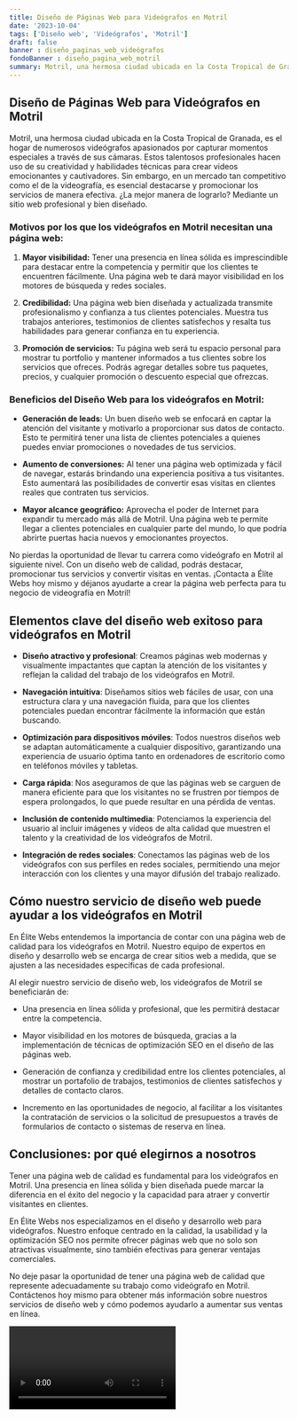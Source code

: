 ```yaml
---
title: Diseño de Páginas Web para Videógrafos en Motril
date: '2023-10-04'
tags: ['Diseño web', 'Videógrafos', 'Motril']
draft: false
banner : diseño_paginas_web_videógrafos
fondoBanner : diseño_pagina_web_motril
summary: Motril, una hermosa ciudad ubicada en la Costa Tropical de Granada, es el hogar de numerosos videógrafos apasionados por capturar momentos especiales a través de sus cámaras. Estos talentosos profesionales hacen uso de su creatividad y habilidades técnicas para crear videos emocionantes y cautivadores. Sin embargo, en un mercado tan competitivo como el de la videografía, es esencial destacarse y promocionar los servicios de manera efectiva. ¿La mejor manera de lograrlo? Mediante un sitio web profesional y bien diseñado.
---
```


## Diseño de Páginas Web para Videógrafos en Motril

Motril, una hermosa ciudad ubicada en la Costa Tropical de Granada, es el hogar de numerosos videógrafos apasionados por capturar momentos especiales a través de sus cámaras. Estos talentosos profesionales hacen uso de su creatividad y habilidades técnicas para crear videos emocionantes y cautivadores. Sin embargo, en un mercado tan competitivo como el de la videografía, es esencial destacarse y promocionar los servicios de manera efectiva. ¿La mejor manera de lograrlo? Mediante un sitio web profesional y bien diseñado.

### Motivos por los que los videógrafos en Motril necesitan una página web:

1. **Mayor visibilidad:** Tener una presencia en línea sólida es imprescindible para destacar entre la competencia y permitir que los clientes te encuentren fácilmente. Una página web te dará mayor visibilidad en los motores de búsqueda y redes sociales.

2. **Credibilidad:** Una página web bien diseñada y actualizada transmite profesionalismo y confianza a tus clientes potenciales. Muestra tus trabajos anteriores, testimonios de clientes satisfechos y resalta tus habilidades para generar confianza en tu experiencia.

3. **Promoción de servicios:** Tu página web será tu espacio personal para mostrar tu portfolio y mantener informados a tus clientes sobre los servicios que ofreces. Podrás agregar detalles sobre tus paquetes, precios, y cualquier promoción o descuento especial que ofrezcas.

### Beneficios del Diseño Web para los videógrafos en Motril:

- **Generación de leads:** Un buen diseño web se enfocará en captar la atención del visitante y motivarlo a proporcionar sus datos de contacto. Esto te permitirá tener una lista de clientes potenciales a quienes puedes enviar promociones o novedades de tus servicios.

- **Aumento de conversiones:** Al tener una página web optimizada y fácil de navegar, estarás brindando una experiencia positiva a tus visitantes. Esto aumentará las posibilidades de convertir esas visitas en clientes reales que contraten tus servicios.

- **Mayor alcance geográfico:** Aprovecha el poder de Internet para expandir tu mercado más allá de Motril. Una página web te permite llegar a clientes potenciales en cualquier parte del mundo, lo que podría abrirte puertas hacia nuevos y emocionantes proyectos.

No pierdas la oportunidad de llevar tu carrera como videógrafo en Motril al siguiente nivel. Con un diseño web de calidad, podrás destacar, promocionar tus servicios y convertir visitas en ventas. ¡Contacta a Élite Webs hoy mismo y déjanos ayudarte a crear la página web perfecta para tu negocio de videografía en Motril!

<GifSeo />

<Cta />

## Elementos clave del diseño web exitoso para videógrafos en Motril

- **Diseño atractivo y profesional**: Creamos páginas web modernas y visualmente impactantes que captan la atención de los visitantes y reflejan la calidad del trabajo de los videógrafos en Motril.

- **Navegación intuitiva**: Diseñamos sitios web fáciles de usar, con una estructura clara y una navegación fluida, para que los clientes potenciales puedan encontrar fácilmente la información que están buscando.

- **Optimización para dispositivos móviles**: Todos nuestros diseños web se adaptan automáticamente a cualquier dispositivo, garantizando una experiencia de usuario óptima tanto en ordenadores de escritorio como en teléfonos móviles y tabletas.

- **Carga rápida**: Nos aseguramos de que las páginas web se carguen de manera eficiente para que los visitantes no se frustren por tiempos de espera prolongados, lo que puede resultar en una pérdida de ventas.

- **Inclusión de contenido multimedia**: Potenciamos la experiencia del usuario al incluir imágenes y vídeos de alta calidad que muestren el talento y la creatividad de los videógrafos de Motril.

- **Integración de redes sociales**: Conectamos las páginas web de los videógrafos con sus perfiles en redes sociales, permitiendo una mejor interacción con los clientes y una mayor difusión del trabajo realizado.

## Cómo nuestro servicio de diseño web puede ayudar a los videógrafos en Motril

En Élite Webs entendemos la importancia de contar con una página web de calidad para los videógrafos en Motril. Nuestro equipo de expertos en diseño y desarrollo web se encarga de crear sitios web a medida, que se ajusten a las necesidades específicas de cada profesional.

Al elegir nuestro servicio de diseño web, los videógrafos de Motril se beneficiarán de:

- Una presencia en línea sólida y profesional, que les permitirá destacar entre la competencia.

- Mayor visibilidad en los motores de búsqueda, gracias a la implementación de técnicas de optimización SEO en el diseño de las páginas web.

- Generación de confianza y credibilidad entre los clientes potenciales, al mostrar un portafolio de trabajos, testimonios de clientes satisfechos y detalles de contacto claros.

- Incremento en las oportunidades de negocio, al facilitar a los visitantes la contratación de servicios o la solicitud de presupuestos a través de formularios de contacto o sistemas de reserva en línea.

## Conclusiones: por qué elegirnos a nosotros

Tener una página web de calidad es fundamental para los videógrafos en Motril. Una presencia en línea sólida y bien diseñada puede marcar la diferencia en el éxito del negocio y la capacidad para atraer y convertir visitantes en clientes.

En Élite Webs nos especializamos en el diseño y desarrollo web para videógrafos. Nuestro enfoque centrado en la calidad, la usabilidad y la optimización SEO nos permite ofrecer páginas web que no solo son atractivas visualmente, sino también efectivas para generar ventajas comerciales.

No deje pasar la oportunidad de tener una página web de calidad que represente adecuadamente su trabajo como videógrafo en Motril. Contáctenos hoy mismo para obtener más información sobre nuestros servicios de diseño web y cómo podemos ayudarlo a aumentar sus ventas en línea.

<Video />

<CtaBot job='Videógrafos' city='Motril'/>

<Gmaps query='Motril+españa+maps' />